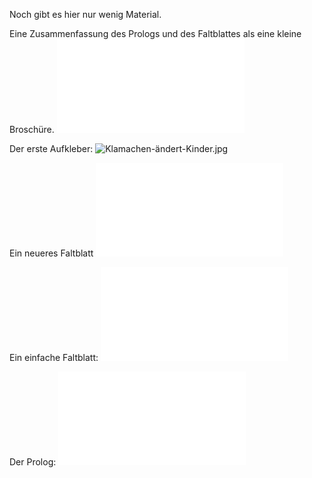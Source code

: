 Noch gibt es hier nur wenig Material.

Eine Zusammenfassung des Prologs und des Faltblattes als eine kleine Broschüre.
[[Datei:Büchlein-kueken1.pdf|thumb|left]]

Der erste Aufkleber:
[[Datei:Klamachen-ändert-Kinder.jpg|thumb|left]]

Ein neueres Faltblatt
[[Datei:Broschüre kueken-1.pdf]]

Ein einfache Faltblatt:
[[Datei:Flyer-1.pdf]]


Der Prolog:
[[Datei:Prolog.pdf]]